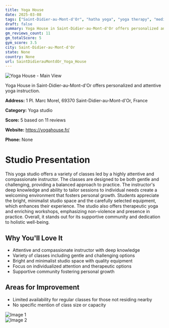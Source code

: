 ```yaml
---
title: Yoga House
date: 2025-03-08
tags: ["Saint-Didier-au-Mont-d'Or", "hatha yoga", "yoga therapy", "meditation", "welcoming atmosphere", "personalized instruction", "Saint-Didier-au-Mont-d'Or"]  
draft: false
summary: Yoga House in Saint-Didier-au-Mont-d'Or offers personalized and attentive yoga instruction.
gm_reviews_count: 11
gm_totalScore: 5
gym_score: 3.5
city: Saint-Didier-au-Mont-d'Or
state: None
country: None
url: SaintDidierauMontdOr_Yoga_House
---
```


<div className="aspect-[16/9] relative my-8">
  <img 
    src="https://streetviewpixels-pa.googleapis.com/v1/thumbnail?panoid=qHCFN-qP5x7FQCRg-4dybA&cb_client=maps_sv.tactile.gps&w=203&h=100&yaw=156.36444&pitch=0&thumbfov=100"
    alt="Yoga House - Main View"
    className="object-cover absolute inset-0 w-full h-full rounded-lg"
  />
</div>

Yoga House in Saint-Didier-au-Mont-d'Or offers personalized and attentive yoga instruction.

**Address:** 1 Pl. Marc Morel, 69370 Saint-Didier-au-Mont-d'Or, France

**Category:** Yoga studio

**Score:** 5 based on 11 reviews

**Website:** https://yogahouse.fr/

**Phone:** None

# Studio Presentation

This yoga studio offers a variety of classes led by a highly attentive and compassionate instructor. The classes are designed to be both gentle and challenging, providing a balanced approach to practice. The instructor's deep knowledge and ability to tailor sessions to individual needs create a welcoming environment that fosters personal growth. Students appreciate the bright, minimalist studio space and the carefully selected equipment, which enhances their experience. The studio also offers therapeutic yoga and enriching workshops, emphasizing non-violence and presence in practice. Overall, it stands out for its supportive community and dedication to holistic well-being.

## Why You'll Love It

- Attentive and compassionate instructor with deep knowledge
- Variety of classes including gentle and challenging options
- Bright and minimalist studio space with quality equipment
- Focus on individualized attention and therapeutic options
- Supportive community fostering personal growth

## Areas for Improvement

- Limited availability for regular classes for those not residing nearby
- No specific mention of class size or capacity

<div className="grid grid-cols-1 xl:grid-cols-2 gap-4 my-8">
<div className="aspect-[4/3] relative"><img src="https://lh5.googleusercontent.com/p/AF1QipNYR8_1IDYOIK-iafmxWlPulAMKSO0y0ynAHdnP=w1920-h1080-k-no" alt="Image 1" className="object-cover absolute inset-0 w-full h-full rounded-lg" /></div>
<div className="aspect-[4/3] relative"><img src="https://streetviewpixels-pa.googleapis.com/v1/thumbnail?panoid=qHCFN-qP5x7FQCRg-4dybA&cb_client=maps_sv.tactile.gps&w=203&h=100&yaw=156.36444&pitch=0&thumbfov=100" alt="Image 2" className="object-cover absolute inset-0 w-full h-full rounded-lg" /></div>
</div>